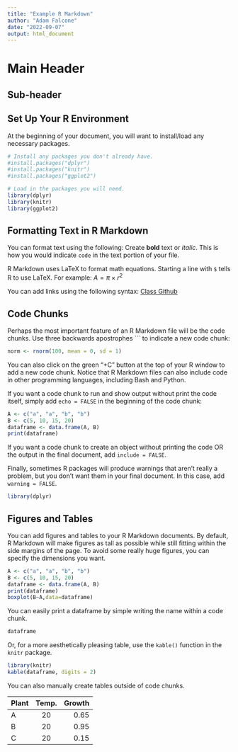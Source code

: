 ```yaml
---
title: "Example R Markdown"
author: "Adam Falcone"
date: "2022-09-07"
output: html_document
---
```

# Main Header

## Sub-header

## Set Up Your R Environment

At the beginning of your document, you will want to install/load any necessary packages.

```r
# Install any packages you don't already have.
#install.packages("dplyr")
#install.packages("knitr")
#install.packages("ggplot2")

# Load in the packages you will need.
library(dplyr)
library(knitr)
library(ggplot2)
```

## Formatting Text in R Markdown

You can format text using the following:
Create **bold** text or *italic*.
This is how you would indicate `code` in the text portion of your file.

R Markdown uses LaTeX to format math equations. Starting a line with `$` tells R to use LaTeX. For example:
$A = \pi \times r^{2}$

You can add links using the following syntax:
[Class Github](https://github.com/eholdridge2/BIO332)

## Code Chunks

Perhaps the most important feature of an R Markdown file will be the code chunks. Use three backwards apostrophes ``` to indicate a new code chunk:

```r
norm <- rnorm(100, mean = 0, sd = 1)
```
You can also click on the green "+C" button at the top of your R window to add a new code chunk. Notice that R Markdown files can also include code in other programming languages, including Bash and Python.

If you want a code chunk to run and show output without print the code itself, simply add `echo = FALSE` in the beginning of the code chunk:

```r
A <- c("a", "a", "b", "b")
B <- c(5, 10, 15, 20)
dataframe <- data.frame(A, B)
print(dataframe)
```
If you want a code chunk to create an object without printing the code OR the output in the final document, add `include = FALSE`. 

Finally, sometimes R packages will produce warnings that aren't really a problem, but you don't want them in your final document. In this case, add `warning = FALSE`.

```r
library(dplyr)
```

## Figures and Tables

You can add figures and tables to your R Markdown documents. By default, R Markdown will make figures as tall as possible while still fitting within the  side margins of the page. To avoid some really huge figures, you can specify the dimensions you want.

```r
A <- c("a", "a", "b", "b")
B <- c(5, 10, 15, 20)
dataframe <- data.frame(A, B)
print(dataframe)
boxplot(B~A,data=dataframe)
```

You can easily print a dataframe by simple writing the name within a code chunk.

```r
dataframe
```

Or, for a more aesthetically pleasing table, use the `kable()` function in the `knitr` package.

```r
library(knitr)
kable(dataframe, digits = 2)
```

You can also manually create tables outside of code chunks.

| Plant | Temp. | Growth |
|:------|:-----:|-------:|
| A     | 20    | 0.65   |
| B     | 20    | 0.95   |
| C     | 20    | 0.15   |